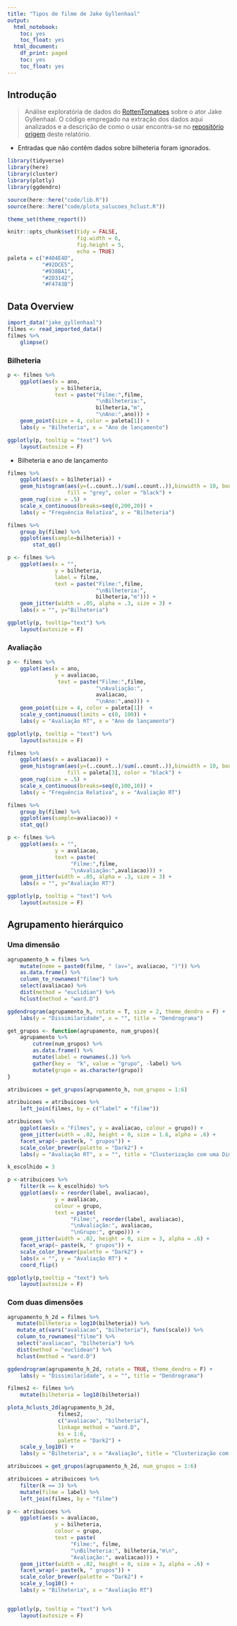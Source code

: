 ```yaml
---
title: "Tipos de filme de Jake Gyllenhaal"
output:
  html_notebook:
    toc: yes
    toc_float: yes
  html_document:
    df_print: paged
    toc: yes
    toc_float: yes
---
```


## Introdução

> Análise exploratória de dados do [RottenTomatoes](https://www.rottentomatoes.com/) sobre o ator Jake Gyllenhaal. O código empregado na extração dos dados aqui analizados e a descrição de como o usar encontra-se no  [repositório origem](https://github.com/Benardi/agrupamento-filmes/) deste relatório.

* Entradas que não contêm dados sobre bilheteria foram ignorados.


```r
library(tidyverse)
library(here)
library(cluster)
library(plotly)
library(ggdendro)

source(here::here("code/lib.R"))
source(here::here("code/plota_solucoes_hclust.R"))

theme_set(theme_report())

knitr::opts_chunk$set(tidy = FALSE,
                      fig.width = 6,
                      fig.height = 5,
                      echo = TRUE)
paleta = c("#404E4D",
           "#92DCE5",
           "#938BA1",
           "#2D3142",
           "#F4743B")
```

## Data Overview

```r
import_data("jake_gyllenhaal") 
filmes <- read_imported_data()
filmes %>% 
    glimpse()
```



### Bilheteria

```r
p <- filmes %>%
    ggplot(aes(x = ano, 
               y = bilheteria,
               text = paste("Filme:",filme,
                            "\nBilheteria:",
                            bilheteria,"m",
                            "\nAno:",ano))) + 
    geom_point(size = 4, color = paleta[1]) +
    labs(y = "Bilheteria", x = "Ano de lançamento")

ggplotly(p, tooltip = "text") %>%
    layout(autosize = F)
```

* Bilheteria e ano de lançamento 


```r
filmes %>% 
    ggplot(aes(x = bilheteria)) + 
    geom_histogram(aes(y=(..count..)/sum(..count..)),binwidth = 10, boundary = 0, 
                   fill = "grey", color = "black") + 
    geom_rug(size = .5) +
    scale_x_continuous(breaks=seq(0,200,20)) +
    labs(y = "Frequência Relativa", x = "Bilheteria")

```

```r
filmes %>% 
    group_by(filme) %>%
    ggplot(aes(sample=bilheteria)) + 
        stat_qq()
```

```r
p <- filmes %>% 
    ggplot(aes(x = "",
               y = bilheteria,
               label = filme,
               text = paste("Filme:",filme,
                            "\nBilheteria:",
                            bilheteria,"m"))) + 
    geom_jitter(width = .05, alpha = .3, size = 3) + 
    labs(x = "", y="Bilheteria")

ggplotly(p, tooltip="text") %>% 
    layout(autosize = F)
```

### Avaliação

```r
p <- filmes %>% 
    ggplot(aes(x = ano, 
               y = avaliacao,
                text = paste("Filme:",filme,
                            "\nAvaliação:",
                            avaliacao,
                            "\nAno:",ano))) + 
    geom_point(size = 4, color = paleta[1])  +
    scale_y_continuous(limits = c(0, 100)) +
    labs(y = "Avaliação RT", x = "Ano de lançamento")

ggplotly(p, tooltip = "text") %>%
    layout(autosize = F)
```

```r
filmes %>% 
    ggplot(aes(x = avaliacao)) + 
    geom_histogram(aes(y=(..count..)/sum(..count..)),binwidth = 10, boundary = 0, 
                   fill = paleta[3], color = "black") + 
    geom_rug(size = .5) +
    scale_x_continuous(breaks=seq(0,100,10)) +
    labs(y = "Frequência Relativa", x = "Avaliação RT")

```

```r
filmes %>% 
    group_by(filme) %>%
    ggplot(aes(sample=avaliacao)) + 
    stat_qq() 
```

```r
p <- filmes %>% 
    ggplot(aes(x = "",
               y = avaliacao,
               text = paste(
                    "Filme:",filme,
                    "\nAvaliação:",avaliacao))) + 
    geom_jitter(width = .05, alpha = .3, size = 3) + 
    labs(x = "", y="Avaliação RT")

ggplotly(p, tooltip = "text") %>% 
    layout(autosize = F)

```

## Agrupamento hierárquico

### Uma dimensão

```r
agrupamento_h = filmes %>% 
    mutate(nome = paste0(filme, " (av=", avaliacao, ")")) %>% 
    as.data.frame() %>% 
    column_to_rownames("filme") %>% 
    select(avaliacao) %>%
    dist(method = "euclidian") %>% 
    hclust(method = "ward.D")

ggdendrogram(agrupamento_h, rotate = T, size = 2, theme_dendro = F) + 
    labs(y = "Dissimilaridade", x = "", title = "Dendrograma")
```

```r
get_grupos <- function(agrupamento, num_grupos){
    agrupamento %>% 
        cutree(num_grupos) %>% 
        as.data.frame() %>% 
        mutate(label = rownames(.)) %>% 
        gather(key =  "k", value = "grupo", -label) %>% 
        mutate(grupo = as.character(grupo))
}

atribuicoes = get_grupos(agrupamento_h, num_grupos = 1:6)

atribuicoes = atribuicoes %>% 
    left_join(filmes, by = c("label" = "filme"))

atribuicoes %>% 
    ggplot(aes(x = "Filmes", y = avaliacao, colour = grupo)) + 
    geom_jitter(width = .02, height = 0, size = 1.6, alpha = .6) + 
    facet_wrap(~ paste(k, " grupos")) + 
    scale_color_brewer(palette = "Dark2") +
    labs(y = "Avaliação RT", x = "", title = "Clusterização com uma Dimensão")

```

```r
k_escolhido = 3

p <-atribuicoes %>% 
    filter(k == k_escolhido) %>% 
    ggplot(aes(x = reorder(label, avaliacao),
               y = avaliacao,
               colour = grupo,
               text = paste(
                    "Filme:", reorder(label, avaliacao),
                    "\nAvaliação:", avaliacao,
                    "\nGrupo:", grupo))) + 
    geom_jitter(width = .02, height = 0, size = 3, alpha = .6) + 
    facet_wrap(~ paste(k, " grupos")) + 
    scale_color_brewer(palette = "Dark2") + 
    labs(x = "", y = "Avaliação RT") + 
    coord_flip()

ggplotly(p,tooltip = "text") %>%
    layout(autosize = F)

```

### Com duas dimensões

```r
agrupamento_h_2d = filmes %>%
   mutate(bilheteria = log10(bilheteria)) %>%
   mutate_at(vars("avaliacao", "bilheteria"), funs(scale)) %>%
   column_to_rownames("filme") %>%
   select("avaliacao", "bilheteria") %>%
   dist(method = "euclidean") %>%
   hclust(method = "ward.D")

ggdendrogram(agrupamento_h_2d, rotate = TRUE, theme_dendro = F) +
    labs(y = "Dissimilaridade", x = "", title = "Dendrograma")
```

```r
filmes2 <- filmes %>%
    mutate(bilheteria = log10(bilheteria))

plota_hclusts_2d(agrupamento_h_2d,
                filmes2,
                c("avaliacao", "bilheteria"),
                linkage_method = "ward.D", 
                ks = 1:6,
                palette = "Dark2") + 
    scale_y_log10() +
    labs(y = "Bilheteria", x = "Avaliação", title = "Clusterização com Duas Dimensões")
```

```r
atribuicoes = get_grupos(agrupamento_h_2d, num_grupos = 1:6)

atribuicoes = atribuicoes %>% 
    filter(k == 3) %>%
    mutate(filme = label) %>% 
    left_join(filmes, by = "filme")

p <- atribuicoes %>%
    ggplot(aes(x = avaliacao,
               y = bilheteria,
               colour = grupo,
               text = paste(
                    "Filme:", filme,
                    "\nBilheteria:", bilheteria,"m\n",
                    "Avaliação:", avaliacao))) + 
    geom_jitter(width = .02, height = 0, size = 3, alpha = .6) + 
    facet_wrap(~ paste(k, " grupos")) + 
    scale_color_brewer(palette = "Dark2") +
    scale_y_log10() +
    labs(y = "Bilheteria", x = "Avaliação RT")


ggplotly(p, tooltip = "text") %>%
    layout(autosize = F)
```
